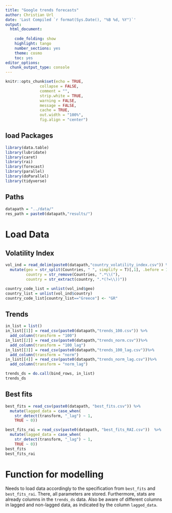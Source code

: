 ```yaml
---
title: "Google trends forecasts"
author: Christian Url
date: 'Last Compiled `r format(Sys.Date(), "%B %d, %Y")`'
output:
  html_document:
    
    code_folding: show
    highlight: tango
    number_sections: yes
    theme: cosmo
    toc: yes
editor_options: 
  chunk_output_type: console
---
```


```r
knitr::opts_chunk$set(echo = TRUE,
               collapse = FALSE,
               comment = "",
               strip.white = TRUE,
               warning = FALSE,
               message = FALSE,
               cache = TRUE,
               out.width = "100%",
               fig.align = "center")

```


## load Packages
```r
library(data.table)
library(lubridate)
library(caret)
library(rai)
library(forecast)
library(parallel)
library(doParallel)
library(tidyverse)
```

## Paths
```r
datapath = "../data/"
res_path = paste0(datapath,"results/")
```


# Load Data {.tabset .tabset-fade}

## Volatility Index {-}
```r

vol_ind = read_delim(paste0(datapath,"country_volatility_index.csv")) %>%
  mutate(geo = str_split(Countries, " ", simplify = T)[,1], .before = 1,
         country = str_remove(Countries, ".*\\("), 
         country = str_extract(country, ".*(?=\\))"))

country_code_list = unlist(vol_ind$geo)
country_list = unlist(vol_ind$country)
country_code_list[country_list=="Greece"] <- "GR"
```

## Trends {-}

```r
in_list = list()
in_list[[1]] = read_csv(paste0(datapath,"trends_100.csv")) %>%
  add_column(transform = "100")
in_list[[2]] = read_csv(paste0(datapath,"trends_norm.csv"))%>%
  add_column(transform = "100_lag")
in_list[[3]] = read_csv(paste0(datapath,"trends_100_lag.csv"))%>%
  add_column(transform = "norm")
in_list[[4]] = read_csv(paste0(datapath,"trends_norm_lag.csv"))%>%
  add_column(transform = "norm_lag")

trends_ds = do.call(bind_rows, in_list)
trends_ds
```

## Best fits {-}

```r
best_fits = read_csv(paste0(datapath, "best_fits.csv")) %>%
  mutate(lagged_data = case_when(
    str_detect(transform, "_lag") ~ 1,
    TRUE ~ 0))

best_fits_rai = read_csv(paste0(datapath, "best_fits_RAI.csv"))  %>%
  mutate(lagged_data = case_when(
    str_detect(transform, "_lag") ~ 1,
    TRUE ~ 0))
best_fits
best_fits_rai
```

# Function for modelling

Needs to load data accordingly to the specification from `best_fits` and `best_fits_rai`. There, all parameters are stored. Furthermore, stats are already columns in the `trends_ds` data. Also be aware of different columns in lagged and non-lagged data, as indicated by the column `lagged_data`.

